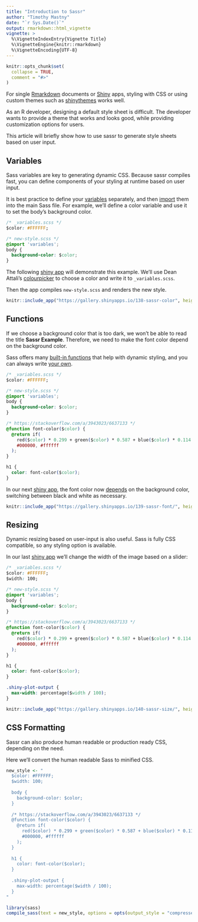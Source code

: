 ```yaml
---
title: "Introduction to Sassr"
author: "Timothy Mastny"
date: "`r Sys.Date()`"
output: rmarkdown::html_vignette
vignette: >
  %\VignetteIndexEntry{Vignette Title}
  %\VignetteEngine{knitr::rmarkdown}
  %\VignetteEncoding{UTF-8}
---
```


```r
knitr::opts_chunk$set(
  collapse = TRUE,
  comment = "#>"
)
```

For single [Rmarkdown](https://rmarkdown.rstudio.com/) documents or [Shiny](http://shiny.rstudio.com/) apps, styling with CSS or using custom themes such as [shinythemes](https://github.com/rstudio/shinythemes) works well.

As an R developer, designing a default style sheet is difficult. The developer wants to provide a theme that works and looks good, while providing customization options for users. 

This article will briefly show how to use sassr to generate style sheets based on user input.

## Variables

Sass variables are key to generating dynamic CSS. Because sassr compiles fast, you can define components of your styling at runtime based on user input.

It is best practice to define your [variables](http://sass-lang.com/guide#topic-2) separately, and then [import](http://sass-lang.com/guide#topic-5) them into the main Sass file. For example, we'll define a color variable and use it to set the body's background color. 

```css
/* _variables.scss */
$color: #FFFFFF;
```
```css
/* new-style.scss */
@import 'variables';
body {
  background-color: $color;
}
```

The following [shiny app]("https://gallery.shinyapps.io/138-sassr-color") will demonstrate this example. We'll use Dean Attali's [colourpicker](https://github.com/daattali/colourpicker) to choose a color and write it to `_variables.scss`. 

Then the app compiles `new-style.scss` and renders the new style.

```r
knitr::include_app("https://gallery.shinyapps.io/138-sassr-color", height = "600px")
```

## Functions

If we choose a background color that is too dark, we won't be able to read the title **Sassr Example**. Therefore, we need to make the font color depend on the background color.

Sass offers many [built-in functions](http://sass-lang.com/documentation/file.SASS_REFERENCE.html#functions) that help with dynamic styling, and you can always write [your own](http://sass-lang.com/documentation/file.SASS_REFERENCE.html#function_directives).

```css
/* _variables.scss */
$color: #FFFFFF;
```
```css
/* new-style.scss */
@import 'variables';
body {
  background-color: $color;
}

/* https://stackoverflow.com/a/3943023/6637133 */
@function font-color($color) {
  @return if(
    red($color) * 0.299 + green($color) * 0.587 + blue($color) * 0.114 > 186,
    #000000, #ffffff
  );
}

h1 {
  color: font-color($color);
}
```

In our next [shiny app](https://gallery.shinyapps.io/139-sassr-font/), the font color now [depends](https://stackoverflow.com/a/3943023/6637133) on the background color, switching between black and white as necessary. 

```r
knitr::include_app("https://gallery.shinyapps.io/139-sassr-font/", height = "400px")
```

## Resizing

Dynamic resizing based on user-input is also useful. Sass is fully CSS compatible, so any styling option is available.

In our last [shiny app](https://gallery.shinyapps.io/140-sassr-size/) we'll change the width of the image based on a slider:

```css
/* _variables.scss */
$color: #FFFFFF;
$width: 100;
```
```css
/* new-style.scss */
@import 'variables';
body {
  background-color: $color;
}

/* https://stackoverflow.com/a/3943023/6637133 */
@function font-color($color) {
  @return if(
    red($color) * 0.299 + green($color) * 0.587 + blue($color) * 0.114 > 186,
    #000000, #ffffff
  );
}

h1 {
  color: font-color($color);
}

.shiny-plot-output {
  max-width: percentage($width / 100);
}
```

```r
knitr::include_app("https://gallery.shinyapps.io/140-sassr-size/", height = "600px")
```

## CSS Formatting

Sassr can also produce human readable or production ready CSS, depending on the need. 

Here we'll convert the human readable Sass to minified CSS.

```r
new_style <- "
  $color: #FFFFFF;
  $width: 100;
  
  body {
    background-color: $color;
  }
  
  /* https://stackoverflow.com/a/3943023/6637133 */
  @function font-color($color) {
    @return if(
      red($color) * 0.299 + green($color) * 0.587 + blue($color) * 0.114 > 186,
      #000000, #ffffff
    );
  }
  
  h1 {
    color: font-color($color);
  }
  
  .shiny-plot-output {
    max-width: percentage($width / 100);
  }
"
```

```r
library(sass)
compile_sass(text = new_style, options = opts(output_style = "compressed"))
```



